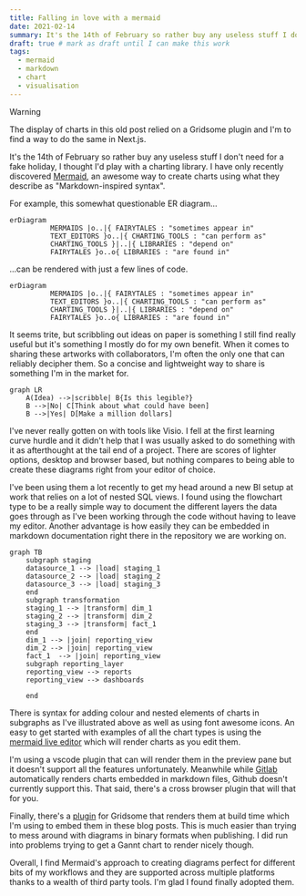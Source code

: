 ```yaml
---
title: Falling in love with a mermaid
date: 2021-02-14
summary: It's the 14th of February so rather buy any useless stuff I don't need for a fake holiday, I thought I'd play with a charting library.
draft: true # mark as draft until I can make this work
tags:
  - mermaid
  - markdown
  - chart
  - visualisation
---
```


> [!WARNING]
> The display of charts in this old post relied on a Gridsome plugin and I'm to find a way to do the same in Next.js.

It's the 14th of February so rather buy any useless stuff I don't need for a fake holiday, I thought I'd play with a charting library. I have only recently discovered [Mermaid](https://mermaid-js.github.io/mermaid/#/), an awesome way to create charts using what they describe as "Markdown-inspired syntax".

For example, this somewhat questionable ER diagram...

```mermaid
erDiagram
          MERMAIDS |o..|{ FAIRYTALES : "sometimes appear in"
          TEXT_EDITORS }o..|{ CHARTING_TOOLS : "can perform as"
          CHARTING_TOOLS }|..|{ LIBRARIES : "depend on"
          FAIRYTALES }o..o{ LIBRARIES : "are found in"
```

...can be rendered with just a few lines of code.

```
erDiagram
          MERMAIDS |o..|{ FAIRYTALES : "sometimes appear in"
          TEXT_EDITORS }o..|{ CHARTING_TOOLS : "can perform as"
          CHARTING_TOOLS }|..|{ LIBRARIES : "depend on"
          FAIRYTALES }o..o{ LIBRARIES : "are found in"
```

It seems trite, but scribbling out ideas on paper is something I still find really useful but it's something I mostly do for my own benefit. When it comes to sharing these artworks with collaborators, I'm often the only one that can reliably decipher them. So a concise and lightweight way to share is something I'm in the market for.

```mermaid
graph LR
    A(Idea) -->|scribble| B{Is this legible?}
    B -->|No| C[Think about what could have been]
    B -->|Yes| D[Make a million dollars]
```

I've never really gotten on with tools like Visio. I fell at the first learning curve hurdle and it didn't help that I was usually asked to do something with it as afterthought at the tail end of a project. There are scores of lighter options, desktop and browser based, but nothing compares to being able to create these diagrams right from your editor of choice.

I've been using them a lot recently to get my head around a new BI setup at work that relies on a lot of nested SQL views. I found using the flowchart type to be a really simple way to document the different layers the data goes through as I've been working through the code without having to leave my editor. Another advantage is how easily they can be embedded in markdown documentation right there in the repository we are working on.

```mermaid
graph TB
    subgraph staging
    datasource_1 --> |load| staging_1
    datasource_2 --> |load| staging_2
    datasource_3 --> |load| staging_3
    end
    subgraph transformation
    staging_1 --> |transform| dim_1
    staging_2 --> |transform| dim_2
    staging_3 --> |transform| fact_1
    end
    dim_1 --> |join| reporting_view
    dim_2 --> |join| reporting_view
    fact_1  --> |join| reporting_view
    subgraph reporting_layer
    reporting_view --> reports
    reporting_view --> dashboards

    end

```

There is syntax for adding colour and nested elements of charts in subgraphs as I've illustrated above as well as using font awesome icons. An easy to get started with examples of all the chart types is using the [mermaid live editor](https://mermaid-js.github.io/mermaid-live-editor/) which will render charts as you edit them.

I'm using a vscode plugin that can will render them in the preview pane but it doesn't support all the features unfortunately. Meanwhile while [Gitlab](https://docs.gitlab.com/ee/user/markdown.html#mermaid) automatically renders charts embedded in markdown files, Github doesn't currently support this. That said, there's a cross browser plugin that will that for you.

Finally, there's a [plugin](https://github.com/Braincoke/gridsome-plugin-remark-mermaid) for Gridsome that renders them at build time which I'm using to embed them in these blog posts. This is much easier than trying to mess around with diagrams in binary formats when publishing. I did run into problems trying to get a Gannt chart to render nicely though.

Overall, I find Mermaid's approach to creating diagrams perfect for different bits of my workflows and they are supported across multiple platforms thanks to a wealth of third party tools. I'm glad I found finally adopted them.
